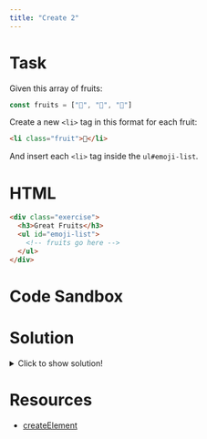 ```yaml
---
title: "Create 2"
---
```


# Task

Given this array of fruits:

```js
const fruits = ["🍏", "🍉", "🍍"]
```

Create a new `<li>` tag in this format for each fruit:

```html
<li class="fruit">🍏</li>
```

And insert each `<li>` tag inside the `ul#emoji-list`.

# HTML

```html
<div class="exercise">
  <h3>Great Fruits</h3>
  <ul id="emoji-list">
    <!-- fruits go here -->
  </ul>
</div>
```

# Code Sandbox
<Sandbox html="/dom-exercise-04.html" />

# Solution

<details>
  <summary>Click to show solution!</summary>

```javascript
const fruitEmojis = ["🍏", "🍉", "🍍"]
const emojiList = document.querySelector("#emoji-list")

fruitEmojis.forEach(function(emoji) {
  const li = document.createElement("li")
  li.className = "fruit"
  li.textContent = emoji
  emojiList.append(li)
})
```

</details>

# Resources

- [createElement](https://developer.mozilla.org/en-US/docs/Web/API/Document/createElement)
